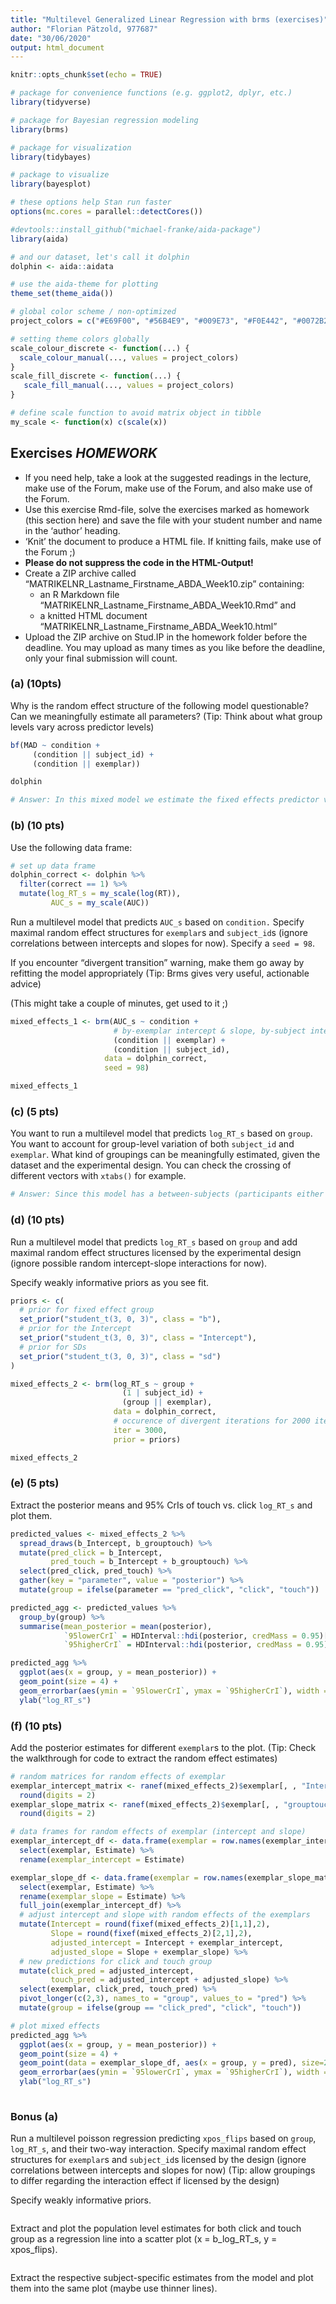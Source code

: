 ```yaml
---
title: "Multilevel Generalized Linear Regression with brms (exercises)"
author: "Florian Pätzold, 977687"
date: "30/06/2020"
output: html_document
---
```


```r

knitr::opts_chunk$set(echo = TRUE)

```

```r

# package for convenience functions (e.g. ggplot2, dplyr, etc.)
library(tidyverse)

# package for Bayesian regression modeling
library(brms)

# package for visualization
library(tidybayes)

# package to visualize 
library(bayesplot)

# these options help Stan run faster
options(mc.cores = parallel::detectCores())

#devtools::install_github("michael-franke/aida-package")
library(aida)

# and our dataset, let's call it dolphin
dolphin <- aida::aidata

# use the aida-theme for plotting
theme_set(theme_aida())

# global color scheme / non-optimized
project_colors = c("#E69F00", "#56B4E9", "#009E73", "#F0E442", "#0072B2", "#D55E00", "#CC79A7", "#000000")

# setting theme colors globally
scale_colour_discrete <- function(...) {
  scale_colour_manual(..., values = project_colors)
}
scale_fill_discrete <- function(...) {
   scale_fill_manual(..., values = project_colors)
} 

# define scale function to avoid matrix object in tibble
my_scale <- function(x) c(scale(x))


```

## Exercises *HOMEWORK*

- If you need help, take a look at the suggested readings in the lecture, make use of the Forum, make use of the Forum, and also make use of the Forum.  
- Use this exercise Rmd-file, solve the exercises marked as homework (this section here) and save the file with your student number and name in the ‘author’ heading.  
- ‘Knit’ the document to produce a HTML file. If knitting fails, make use of the Forum ;)  
- **Please do not suppress the code in the HTML-Output!**  
- Create a ZIP archive called “MATRIKELNR_Lastname_Firstname_ABDA_Week10.zip” containing:  
  - an R Markdown file “MATRIKELNR_Lastname_Firstname_ABDA_Week10.Rmd” and  
  - a knitted HTML document “MATRIKELNR_Lastname_Firstname_ABDA_Week10.html”  
- Upload the ZIP archive on Stud.IP in the homework folder before the deadline. You may upload as many times as you like before the deadline, only your final submission will count.

### (a) (10pts)

Why is the random effect structure of the following model questionable? Can we meaningfully estimate all parameters? (Tip: Think about what group levels vary across predictor levels)

```r

bf(MAD ~ condition + 
     (condition || subject_id) +
     (condition || exemplar))

dolphin

# Answer: In this mixed model we estimate the fixed effects predictor variable 'condition', as well as the random effects by-subject intercept and by-subject slope. Furthermore, we estimate the random effects by-exemplar intercept and by-exemplar slope. It is indeed meaningful to estimate the by-subject random effect parameters as it seems appropriate to act on the assumption that the intercepts and slopes of MAD responses per typical and atypical condition differ between participants ('within-subjects design'). It would also be reasonable to estimate the correlation of these two terms as this can highlight some important aspects of our data, if needed. It is also rightly approached to estimate the by-exemplar intercept of MAD values per condition but it does not seem very meaningful to also estimate the by-exemplar changes in MAD per condition (varying slopes), since we have different items per condition ('between-items design'), e.g. 'eel' will always be assigned to condition 'atypical' but never to condition 'typical'. That means that per exemplar there is no change in the slope of MAD values per condition.

```

### (b) (10 pts)

Use the following data frame:

```r

# set up data frame
dolphin_correct <- dolphin %>% 
  filter(correct == 1) %>% 
  mutate(log_RT_s = my_scale(log(RT)),
         AUC_s = my_scale(AUC))

```

Run a multilevel model that predicts `AUC_s` based on `condition.` Specify maximal random effect structures for `exemplar`s and `subject_id`s (ignore correlations between intercepts and slopes for now). Specify a `seed = 98`. 

If you encounter "divergent transition" warning, make them go away by refitting the model appropriately (Tip: Brms gives very useful, actionable advice)

(This might take a couple of minutes, get used to it ;)

```r

mixed_effects_1 <- brm(AUC_s ~ condition +
                       # by-exemplar intercept & slope, by-subject intercept & slope, both without correlation
                       (condition || exemplar) +
                       (condition || subject_id),
                     data = dolphin_correct,
                     seed = 98)

```

```r
mixed_effects_1
```


### (c) (5 pts)
You want to run a multilevel model that predicts `log_RT_s` based on `group`. You want to account for group-level variation of both `subject_id` and `exemplar`. What kind of groupings can be meaningfully estimated, given the dataset and the experimental design. You can check the crossing of different vectors with `xtabs()` for example.

```r

# Answer: Since this model has a between-subjects (participants either contribute to the click or the touch group), within-items design (exemplars are in the click as well as in the touch group), it would be meaningful to estimate just the varying by-subject intercept parameter and furthermore estimate the by-exemplar random effect intercept and slope, as the reaction times can vary in the exemplars in both groups. One could also estimate the correlation between both latter random effect parameters.

```

### (d) (10 pts)

Run a multilevel model that predicts `log_RT_s` based on `group` and add maximal random effect structures licensed by the experimental design (ignore possible random intercept-slope interactions for now).

Specify weakly informative priors as you see fit. 

```r

priors <- c(
  # prior for fixed effect group
  set_prior("student_t(3, 0, 3)", class = "b"),
  # prior for the Intercept
  set_prior("student_t(3, 0, 3)", class = "Intercept"),
  # prior for SDs
  set_prior("student_t(3, 0, 3)", class = "sd")
)

mixed_effects_2 <- brm(log_RT_s ~ group +
                         (1 | subject_id) + 
                         (group || exemplar),
                       data = dolphin_correct,
                       # occurence of divergent iterations for 2000 iterations per chain
                       iter = 3000,
                       prior = priors)

```

```r
mixed_effects_2
```

### (e) (5 pts)
Extract the posterior means and 95% CrIs of touch vs. click `log_RT_s` and plot them.

```r

predicted_values <- mixed_effects_2 %>%
  spread_draws(b_Intercept, b_grouptouch) %>%
  mutate(pred_click = b_Intercept,
         pred_touch = b_Intercept + b_grouptouch) %>%
  select(pred_click, pred_touch) %>% 
  gather(key = "parameter", value = "posterior") %>%
  mutate(group = ifelse(parameter == "pred_click", "click", "touch"))

predicted_agg <- predicted_values %>% 
  group_by(group) %>% 
  summarise(mean_posterior = mean(posterior),
            `95lowerCrI` = HDInterval::hdi(posterior, credMass = 0.95)[1],
            `95higherCrI` = HDInterval::hdi(posterior, credMass = 0.95)[2])

predicted_agg %>%
  ggplot(aes(x = group, y = mean_posterior)) +
  geom_point(size = 4) +
  geom_errorbar(aes(ymin = `95lowerCrI`, ymax = `95higherCrI`), width = 0.2) +
  ylab("log_RT_s")

```


### (f) (10 pts)
Add the posterior estimates for different `exemplar`s to the plot. (Tip: Check the walkthrough for code to extract the random effect estimates)

```r

# random matrices for random effects of exemplar
exemplar_intercept_matrix <- ranef(mixed_effects_2)$exemplar[, , "Intercept"] %>% 
  round(digits = 2)
exemplar_slope_matrix <- ranef(mixed_effects_2)$exemplar[, , "grouptouch"] %>% 
  round(digits = 2)

# data frames for random effects of exemplar (intercept and slope)
exemplar_intercept_df <- data.frame(exemplar = row.names(exemplar_intercept_matrix), exemplar_intercept_matrix) %>% 
  select(exemplar, Estimate) %>% 
  rename(exemplar_intercept = Estimate)

exemplar_slope_df <- data.frame(exemplar = row.names(exemplar_slope_matrix), exemplar_slope_matrix) %>% 
  select(exemplar, Estimate) %>% 
  rename(exemplar_slope = Estimate) %>% 
  full_join(exemplar_intercept_df) %>%
  # adjust intercept and slope with random effects of the exemplars
  mutate(Intercept = round(fixef(mixed_effects_2)[1,1],2),
         Slope = round(fixef(mixed_effects_2)[2,1],2),
         adjusted_intercept = Intercept + exemplar_intercept,
         adjusted_slope = Slope + exemplar_slope) %>%
  # new predictions for click and touch group
  mutate(click_pred = adjusted_intercept,
         touch_pred = adjusted_intercept + adjusted_slope) %>% 
  select(exemplar, click_pred, touch_pred) %>% 
  pivot_longer(c(2,3), names_to = "group", values_to = "pred") %>%
  mutate(group = ifelse(group == "click_pred", "click", "touch"))

# plot mixed effects
predicted_agg %>%
  ggplot(aes(x = group, y = mean_posterior)) +
  geom_point(size = 4) +
  geom_point(data = exemplar_slope_df, aes(x = group, y = pred), size=2, alpha=0.2) +
  geom_errorbar(aes(ymin = `95lowerCrI`, ymax = `95higherCrI`), width = 0.2) +
  ylab("log_RT_s")
  
```

### Bonus (a)

Run a multilevel poisson regression predicting `xpos_flips` based on `group`, `log_RT_s`, and their two-way interaction. Specify maximal random effect structures for `exemplar`s and `subject_id`s licensed by the design (ignore correlations between intercepts and slopes for now) (Tip: allow groupings to differ regarding the interaction effect if licensed by the design)

Specify weakly informative priors.

```r


```

Extract and plot the population level estimates for both click and touch group as a regression line into a scatter plot (x = b_log_RT_s, y = xpos_flips). 

```r


```

Extract the respective subject-specific estimates from the model and plot them into the same plot (maybe use thinner lines). 

```r


```

